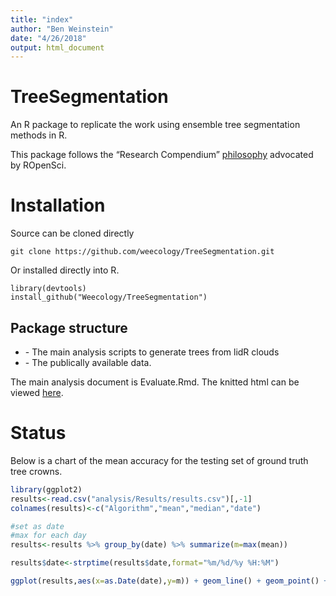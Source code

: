 ```yaml
---
title: "index"
author: "Ben Weinstein"
date: "4/26/2018"
output: html_document
---
```


# TreeSegmentation

An R package to replicate the work using ensemble tree segmentation methods in R.

This package follows the "Research Compendium" [philosophy](https://github.com/ropensci/rrrpkg/blob/master/README.md) advocated by ROpenSci.

# Installation

Source can be cloned directly

```
git clone https://github.com/weecology/TreeSegmentation.git
```

Or installed directly into R.

```
library(devtools)
install_github("Weecology/TreeSegmentation")
```

## Package structure
* \analysis - The main analysis scripts to generate trees from lidR clouds
* \data - The publically available data.

The main analysis document is Evaluate.Rmd. The knitted html can be viewed [here](analysis/Evaluate.html).

# Status 

Below is a chart of the mean accuracy for the testing set of ground truth tree crowns.

```r
library(ggplot2)
results<-read.csv("analysis/Results/results.csv")[,-1]
colnames(results)<-c("Algorithm","mean","median","date")

#set as date
#max for each day
results<-results %>% group_by(date) %>% summarize(m=max(mean))

results$date<-strptime(results$date,format="%m/%d/%y %H:%M")

ggplot(results,aes(x=as.Date(date),y=m)) + geom_line() + geom_point() + ylim(0,1) + scale_x_date() + labs(x="Date",y="Mean Accuracy (IoU)") + theme_bw() 
```

